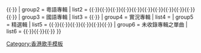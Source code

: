 {{Navbox
| name  = 黎瑞恩
| title = [[黎瑞恩]]
| titlestyle = background:#35C3AB
| group1 = Remix Single EP
| list1 = {{nowrap|[[愛你這樣傻|愛你這樣傻(EP)]]''（1994）''}}{{·}}{{nowrap|[[陽光路上 (EP)|陽光路上(EP)]]''（1994）''}}{{·}}{{nowrap|[[卿本佳人_(黎瑞恩EP)|卿本佳人(EP)]]''（1995）''}} 
| group2 = 粵語專輯
| list2 = {{nowrap|[[我從這裏開始]]''（1991）''}}{{·}}{{nowrap|[[雨季不再來]]''（1992）''}}{{·}}{{nowrap|[[我是不是真的戀愛了]]''（1993）''}}{{·}}{{nowrap|[[不知不覺想起你]]''（1993）''}}{{·}}{{nowrap|[[陽光路上 (黎瑞恩專輯)|陽光路上]]''（1994）''}}{{·}}{{nowrap|[[你愛我甚麼]]''（1995）''}}{{·}}{{nowrap|[[你是我生命中一切]]''（1995）''}}{{·}}{{nowrap|[[恩想]]''（1996）''}}{{·}}{{nowrap|[[認真 (黎瑞恩專輯)|認真]]''（1997）''}}{{·}}{{nowrap|[[Dreams Come True]]''（2002）''}}{{·}}{{nowrap|[[感恩 (黎瑞恩專輯)|感恩]]''（2016）''}}{{·}}{{nowrap|[[V Touch 感動]]''（2018）''}}
| group3 = 國語專輯
| list3 = {{nowrap|[[秘密 (黎瑞恩專輯)|秘密]]''（1995）''}}{{·}}{{nowrap|[[我知道你在說再見]]''（1996）''}}
| group4 = 實況專輯
| list4 = {{nowrap|[[夢成真演唱會]]''（2002）''}}
| group5 = 精選輯
| list5 = {{nowrap|[[黎瑞恩94精選]]''（1994）''}}{{·}}{{nowrap|[[寶麗金88極品音色系列 (黎瑞恩)|寶麗金88極品音色系列]]''（1997）''}}{{·}}{{nowrap|[[愛情故事精選]]''（1998）''}}{{·}}{{nowrap|[[環球2000超巨星系列]]''（2000）''}}{{·}}{{nowrap|[[環球真經典系列 (黎瑞恩)|環球真經典系列]]''（2001）''}}{{·}}{{nowrap|[[理想的日子]]''（2002）''}}{{·}}{{nowrap|[[本色 - 黎瑞恩]]''（2007）''}}
| group6 = 未收錄專輯之單曲
| list6 = {{nowrap|《問候》（《暖火1990》）''（1990）''}}{{·}}{{nowrap|《風的季節》（《香江花月夜原聲帶》）''（1994）''}}{{·}}{{nowrap|《愛篇》（《You Rise Me Up》）''（2010）''}}{{·}}{{nowrap|《歡欣佳節(First Noel)》（《感謝每天 歡欣佳節X'mas》）''（2010）''}}
}}
<noinclude>
[[Category:香港歌手模板]]
</noinclude>